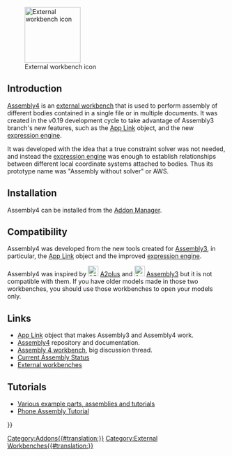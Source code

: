 <languages/>
<translate>

<!--T:305-->
[[Image:Assembly4_workbench_icon.svg|thumb|128px|External workbench icon]]

== Introduction == <!--T:1-->

</translate>
{{TOCright}}
<translate>

<!--T:2-->
[[Assembly4_Workbench|Assembly4]] is an [[external_workbenches|external workbench]] that is used to perform assembly of different bodies contained in a single file or in multiple documents. It was created in the v0.19 development cycle to take advantage of Assembly3 branch's new features, such as the [[App_Link|App Link]] object, and the new [[expressions|expression engine]].

<!--T:3-->
It was developed with the idea that a true constraint solver was not needed, and instead the [[expressions|expression engine]] was enough to establish relationships between different local coordinate systems attached to bodies. Thus its prototype name was "Assembly without solver" or AWS.

== Installation== <!--T:11-->

<!--T:12-->
Assembly4 can be installed from the [[Std_AddonMgr|Addon Manager]].

== Compatibility == <!--T:4-->

<!--T:5-->
Assembly4 was developed from the new tools created for [[Assembly3_Workbench|Assembly3]], in particular, the [[App_Link|App Link]] object and the improved [[expressions|expression engine]].

<!--T:6-->
Assembly4 was inspired by [[File:A2p_workbench.svg|24px]] [[A2plus_Workbench|A2plus]] and [[File:Assembly3_workbench_icon.svg|24px]] [[Assembly3_Workbench|Assembly3]] but it is not compatible with them. If you have older models made in those two workbenches, you should use those workbenches to open your models only.

== Links == <!--T:7-->

<!--T:8-->
* [[App_Link|App Link]] object that makes Assembly3 and Assembly4 work.
* [https://github.com/Zolko-123/FreeCAD_Assembly4 Assembly4] repository and documentation.
* [https://forum.freecadweb.org/viewtopic.php?f=20&t=34806 Assembly 4 workbench], big discussion thread.
* [https://forum.freecadweb.org/viewtopic.php?f=20&t=34583 Current Assembly Status]
* [[External_workbenches|External workbenches]]

== Tutorials == <!--T:13-->

<!--T:14-->
* [https://github.com/Zolko-123/FreeCAD_Examples Various example parts, assemblies and tutorials]
* [https://github.com/thermalling/FreeCADAsm4_TutorialSubassembly/ Phone Assembly Tutorial]

</translate>
{{Userdocnavi{{#translation:}}}}
[[Category:Addons{{#translation:}}]]
[[Category:External Workbenches{{#translation:}}]]